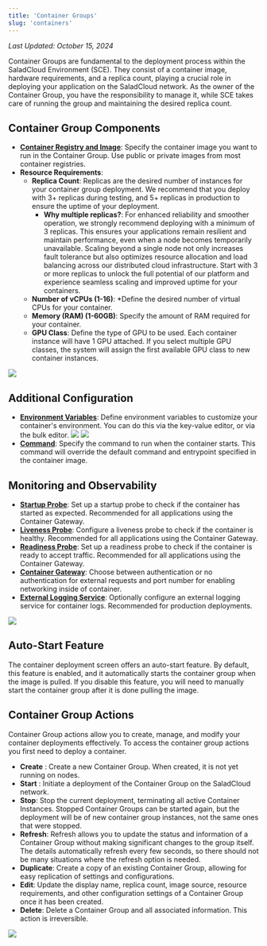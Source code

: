 ```yaml
---
title: 'Container Groups'
slug: 'containers'
---
```


_Last Updated: October 15, 2024_

Container Groups are fundamental to the deployment process within the SaladCloud Environment (SCE). They consist of a
container image, hardware requirements, and a replica count, playing a crucial role in deploying your application on the
SaladCloud network. As the owner of the Container Group, you have the responsibility to manage it, while SCE takes care
of running the group and maintaining the desired replica count.

## Container Group Components

- **[Container Registry and Image](/container-engine/explanation/core-concepts/container-registries)**: Specify the
  container image you want to run in the Container Group. Use public or private images from most container registries.
- **Resource Requirements**:
  - **Replica Count**: Replicas are the desired number of instances for your container group deployment. We recommend
    that you deploy with 3+ replicas during testing, and 5+ replicas in production to ensure the uptime of your
    deployment.
    - **Why multiple replicas?**: For enhanced reliability and smoother operation, we strongly recommend deploying with
      a minimum of 3 replicas. This ensures your applications remain resilient and maintain performance, even when a
      node becomes temporarily unavailable. Scaling beyond a single node not only increases fault tolerance but also
      optimizes resource allocation and load balancing across our distributed cloud infrastructure. Start with 3 or more
      replicas to unlock the full potential of our platform and experience seamless scaling and improved uptime for your
      containers.
  - **Number of vCPUs (1-16)**: \*Define the desired number of virtual CPUs for your container.
  - **Memory (RAM) (1-60GB)**: Specify the amount of RAM required for your container.
  - **GPU Class**: Define the type of GPU to be used. Each container instance will have 1 GPU attached. If you select
    multiple GPU classes, the system will assign the first available GPU class to new container instances.

<img src="/container-engine/images/portal-select-hardware.png" />

## Additional Configuration

- **[Environment Variables](/container-engine/how-to-guides/environment-variables)**: Define environment variables to
  customize your container's environment. You can do this via the key-value editor, or via the bulk editor.
  ![](/container-engine/images/portal-environment-variables-key-value-edit.png)
  ![](/container-engine/images/portal-environment-variables-bulk-edit.png)
- **[Command](/container-engine/how-to-guides/specifying-a-command)**: Specify the command to run when the container
  starts. This command will override the default command and entrypoint specified in the container image.

## Monitoring and Observability

- **[Startup Probe](/container-engine/explanation/health-probes/startup-probes)**: Set up a startup probe to check if
  the container has started as expected. Recommended for all applications using the Container Gateway.
- **[Liveness Probe](/container-engine/explanation/health-probes/liveness-probes)**: Configure a liveness probe to
  check if the container is healthy. Recommended for all applications using the Container Gateway.
- **[Readiness Probe](/container-engine/explanation/health-probes/readiness-probes)**: Set up a readiness probe to
  check if the container is ready to accept traffic. Recommended for all applications using the Container Gateway.
- **[Container Gateway](/container-engine/explanation/networking-security/networking)**: Choose between authentication or no authentication for external
  requests and port number for enabling networking inside of container.
- **[External Logging Service](/container-engine/explanation/core-concepts/external-logging)**: Optionally configure
  an external logging service for container logs. Recommended for production deployments.

<img src="/container-engine/images/portal-monitoring-config.png" />

## Auto-Start Feature

The container deployment screen offers an auto-start feature. By default, this feature is enabled, and it automatically
starts the container group when the image is pulled. If you disable this feature, you will need to manually start the
container group after it is done pulling the image.

## Container Group Actions

Container Group actions allow you to create, manage, and modify your container deployments effectively. To access the
container group actions you first need to deploy a container.

- **Create** : Create a new Container Group. When created, it is not yet running on nodes.
- **Start** : Initiate a deployment of the Container Group on the SaladCloud network.
- **Stop**: Stop the current deployment, terminating all active Container Instances. Stopped Container Groups can be
  started again, but the deployment will be of new container group instances, not the same ones that were stopped.
- **Refresh**: Refresh allows you to update the status and information of a Container Group without making significant
  changes to the group itself. The details automatically refresh every few seconds, so there should not be many
  situations where the refresh option is needed.
- **Duplicate**: Create a copy of an existing Container Group, allowing for easy replication of settings and
  configurations.
- **Edit**: Update the display name, replica count, image source, resource requirements, and other configuration
  settings of a Container Group once it has been created.
- **Delete**: Delete a Container Group and all associated information. This action is irreversible.

<img src="/container-engine/images/portal-container-group-actions.png" />
